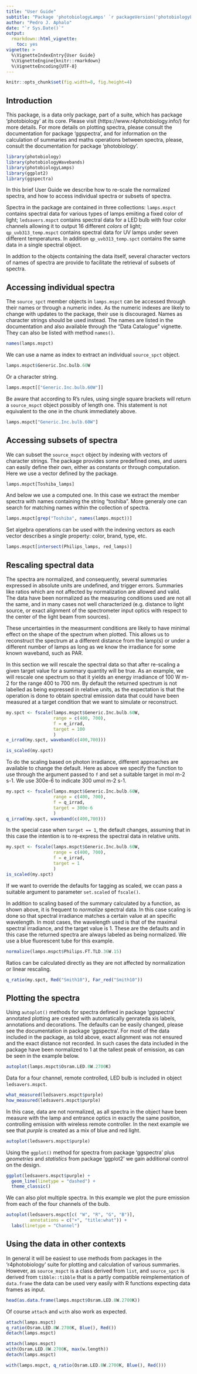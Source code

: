 ```yaml
---
title: "User Guide"
subtitle: "Package 'photobiologyLamps' `r packageVersion('photobiologyLamps')` "
author: "Pedro J. Aphalo"
date: "`r Sys.Date()`"
output: 
  rmarkdown::html_vignette:
    toc: yes
vignette: >
  %\VignetteIndexEntry{User Guide}
  %\VignetteEngine{knitr::rmarkdown}
  %\VignetteEncoding{UTF-8}
---
```


```r
knitr::opts_chunk$set(fig.width=8, fig.height=4)
```

## Introduction

This package, is a data only package, part of a suite, which has package 
'photobiology' at its core. Please visit (https://www.r4photobiology.info/) 
for more details. For more details on plotting spectra, please consult the 
documentation for package 'ggspectra', and for information on the calculation 
of summaries and maths operations between spectra, please, consult the 
documentation for package 'photobiology'.

```r
library(photobiology)
library(photobiologyWavebands)
library(photobiologyLamps)
library(ggplot2)
library(ggspectra)
```

In this brief User Guide we describe how to re-scale the normalized
spectra, and how to access individual spectra or subsets of spectra.

Spectra in the package are contained in three collections: `lamps.mspct`
contains spectral data for various types of lamps emiiting a fixed color of
light; `ledsavers.mspct` contains spectral data for a LED bulb with four color
channels allowing it to output 16 different _colors_ of light;
`qp_uvb313_temp.mspct` contains spectral data for UV lamps under seven different
temperatures. In addition `qp_uvb313_temp.spct` contains the same data in a
single spectral object.

In addtion to the objects containing the data itself, several character vectors 
of names of spectra are provide to facilitate the retrieval of subsets of spectra.

## Accessing individual spectra

The `source_spct` member objects in `lamps.mspct` can be accessed through their
names or through a numeric index. As the numeric indexes are likely to change 
with updates to the package, their use is discouraged. Names as character
strings should be used instead. The names are listed in the documentation
and also available through the "Data Catalogue" vignette. They can also be
listed with method `names()`.

```r
names(lamps.mspct)
```

We can use a name as index to extract an individual `source_spct`
object.

```r
lamps.mspct$Generic.Inc.bulb.60W
```

Or a character string.

```r
lamps.mspct[["Generic.Inc.bulb.60W"]]
```

Be aware that according to R's rules, using single square brackets will return
a `source_mspct` object possibly of length one. This statement is not equivalent
to the one in the chunk immediately above.

```r
lamps.mspct["Generic.Inc.bulb.60W"]
```

## Accessing subsets of spectra

We can subset the `source_mspct` object by indexing with vectors of character
strings. The package provides some predefined ones, and users can easily
define their own, either as constants or through computation. Here we use
a vector defined by the package.

```r
lamps.mspct[Toshiba_lamps]
```

And below we use a computed one. In this case we extract the member spectra
with names containing the string "toshiba". More generaly one can search for 
matching names within the collection of spectra.

```r
lamps.mspct[grep("Toshiba", names(lamps.mspct))]
```

Set algebra operations can be used with the indexing vectors as each vector
describes a single property: color, brand, type, etc.

```r
lamps.mspct[intersect(Philips_lamps, red_lamps)]
```

## Rescaling spectral data

The spectra are normalized, and consequently, several summaries expressed in
absolute units are undefined, and trigger errors. Summaries like ratios which
are not affected by normalization are allowed and valid. The data have been
normalized as the measuring conditions used are not all the same, and in many
cases not well characterized (e.g. distance to light source, or exact 
alignment of the spectrometer input optics with respect to the center of the
light beam from sources).

These uncertainties in the measurment conditions are likely to have minimal effect
on the shape of the spectrum when plotted. This allows us to reconstruct the
spectrum at a different distance from the lamp(s) or under a different number of 
lamps as long as we know the irradiance for some known waveband, such as PAR. 

In this section we will rescale the spectral data so that after 
re-scaling a given target value for a summary quantity will be true. As an 
example, we will rescale one spectrum so that it yields an energy irradiance of
100 W m-2 for the range 400 to 700 nm. By default the returned spectrum is not
labelled as being expressed in relative units, as the expectation is that the
operation is done to obtain spectral emission data that could have been measured
at a target condition that we want to simulate or reconstruct.

```r
my.spct <- fscale(lamps.mspct$Generic.Inc.bulb.60W,
                  range = c(400, 700),
                  f = e_irrad,
                  target = 100
                  )
e_irrad(my.spct, waveband(c(400,700)))
```

```r
is_scaled(my.spct)
```

To do the scaling based on photon irradiance, different approaches are available to change the default. Here as above we specify the function to use through the argument passed to `f` and set a suitable target in mol m-2 s-1. We use 300e-6 to indicate 300 umol m-2 s-1.

```r
my.spct <- fscale(lamps.mspct$Generic.Inc.bulb.60W,
                  range = c(400, 700),
                  f = q_irrad,
                  target = 300e-6
                  )
q_irrad(my.spct, waveband(c(400,700)))

```

In the special case when `target == 1`, the default changes, assuming that
in this case the intention is to re-express the spectral data in relative units.

```r
my.spct <- fscale(lamps.mspct$Generic.Inc.bulb.60W,
                  range = c(400, 700),
                  f = e_irrad,
                  target = 1
                  )
is_scaled(my.spct)
```

If we want to override the defaults for tagging as scaled, we ccan pass a
suitable argument to parameter `set.scaled` of `fscale()`.

In addition to scaling based of the summary calculated by a function, as shown
above, it is frequent to _normalize_ spectral data. In this case scaling is
done so that spectral irradiance matches a certain value at an specific
wavelength. In most cases, the wavelength used is that of the maximal spectral 
irradiance, and the target value is 1. These are the defaults and in this case
the returned spectra are always labeled as being normalized. We use a blue
fluorescent tube for this example.

```r
normalize(lamps.mspct$Philips.FT.TLD.36W.15)
```

Ratios can be calculated directly as they are not affected
by normalization or linear rescaling.

```r
q_ratio(my.spct, Red("Smith10"), Far_red("Smith10"))
```

## Plotting the spectra

Using `autoplot()` methods for spectra defined in package 'ggspectra' annotated
plotting are created with automatically genrateda xis labels, annotations and
decorations. The defaults can be easily changed, please see the documentation in
package 'ggspectra'. For most of the data included in the package, as told
above, exact alignment was not ensured and the exact distance not recorded. In
such cases the data included in the package have been normalized to 1 at the
tallest peak of emission, as can be seen in the example below.

```r
autoplot(lamps.mspct$Osram.LED.8W.2700K)
```

Data for a four channel, remote controlled, LED bulb is included in object 
`ledsavers.mspct`. 

```r
what_measured(ledsavers.mspct$purple)
how_measured(ledsavers.mspct$purple)
```

In this case, data are not normalized, as all spectra in the object have been
measure with the lamp and entrance optics in exactly the same position,
controlling emission with wireless remote controller. In the next example we see
that _purple_ is created as a mix of blue and red light.

```r
autoplot(ledsavers.mspct$purple)
```

Using the `ggplot()` method for spectra from package 'ggspectra' plus
_geometries_ and _statistics_ from package 'ggplot2' we gain additional control
on the design.

```r
ggplot(ledsavers.mspct$purple) +
  geom_line(linetype = "dashed") +
  theme_classic()
```

We can also plot multiple spectra. In this example we plot the pure emission
from each of the four channels of the bulb.


```r
autoplot(ledsavers.mspct[c( "W", "R", "G", "B")],
         annotations = c("+", "title:what")) +
  labs(linetype = "Channel")
```

## Using the data in other contexts

In general it will be easiest to use methods from packages in the
'r4photobiology' suite for plotting and calculation of various summaries.
However, as `source_mspct` is a class derived from `list`, and `source_spct` is
derived from `tibble::tibble` that is a partly compatible reimplementation of
`data.frame` the data can be used very easily with R functions expecting data
frames as input.

```r
head(as.data.frame(lamps.mspct$Osram.LED.8W.2700K))
```

Of course `attach` and `with` also work as expected.

```r
attach(lamps.mspct)
q_ratio(Osram.LED.8W.2700K, Blue(), Red())
detach(lamps.mspct)
```

```r
attach(lamps.mspct)
with(Osram.LED.8W.2700K, max(w.length))
detach(lamps.mspct)
```

```r
with(lamps.mspct, q_ratio(Osram.LED.8W.2700K, Blue(), Red()))
```




